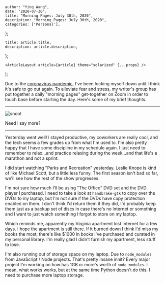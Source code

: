 

    author: "Ying Wang",
    date: "2020-07-30",
    title: "Morning Pages: July 30th, 2020",
    description: "Morning Pages: July 30th, 2020",
    categories: ['Personal'],
};

    title: article.title,
    description: article.description,
};

    <ArticleLayout article={article} theme="solarized" {...props} />
);


Due to the [coronavirus
pandemic](https://en.wikipedia.org/wiki/2019-20_coronavirus_pandemic), I've been
locking myself down until I think it's safe to go out again. To alleviate fear
and stress, my writer's group has put together a daily "morning pages"
get-together on Zoom in order to touch base before starting the day. Here's some
of my brief thoughts.

---

![snoot](/img/posts/2020/07/30/morning_pages.jpg)

Need I say more?

---

Yesterday went well! I stayed productive, my coworkers are really cool, and the
tech seems a few grades up from what I'm used to. I'm also pretty happy that I
have some discipline in my schedule again. I just need to remember to
relax...and practice relaxing during the week...and that life's a marathon and
not a sprint.

I did start watching "Parks and Recreation" yesterday. Leslie Knope is kind of
like Michael Scott, but a little less funny. The first season isn't bad so far,
we'll see how the rest of the show progresses.

I'm not sure how much I'll be using "The Office" DVD set and the DVD player I
purchased. I need to take a look at `handbrake-gtk` to copy over the DVDs to my
laptop, but I'm not sure if the DVDs have copy protection enabled on them. I
don't think I'd return them if they did, I'd probably keep them just as a backup
set of discs in case there's no Internet or something and I want to just watch
something I forgot to store on my laptop.

Which reminds me, apparently my Virginia apartment lost Internet for a few days.
I hope the apartment is still there. If it burned down I think I'd miss my books
the most, there's like $1000 in books I've purchased and curated in my personal
library. I'm really glad I didn't furnish my apartment, less stuff to lose.

I'm also running out of storage space on my laptop. Due to `node_modules` from
JavaScript / Node projects. That's pretty insane innit? Every major project I'm
working on how has 1GB or more's worth of `node_modules`. I mean, what works
works, but at the same time Python doesn't do this. I need to purchase more
laptop storage.
